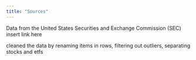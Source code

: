 ```yaml
---
title: "Sources"
---
```


Data from the United States Securities and Exchange Commission (SEC) insert link here

cleaned the data by renaming items in rows, filtering out outliers, separating stocks and etfs